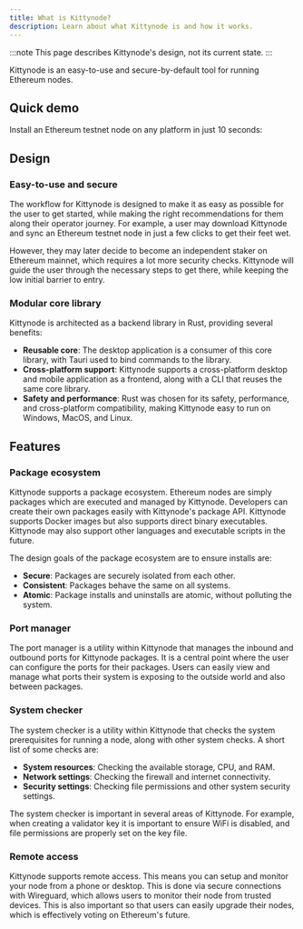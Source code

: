 ```yaml
---
title: What is Kittynode?
description: Learn about what Kittynode is and how it works.
---
```


:::note
This page describes Kittynode's design, not its current state.
:::


Kittynode is an easy-to-use and secure-by-default tool for running Ethereum nodes.

## Quick demo

Install an Ethereum testnet node on any platform in just 10 seconds:

<YouTube id="https://youtu.be/GMoHrYqPjes" />

## Design

### Easy-to-use and secure

The workflow for Kittynode is designed to make it as easy as possible for the user to get started, while making the right recommendations for them along their operator journey. For example, a user may download Kittynode and sync an Ethereum testnet node in just a few clicks to get their feet wet.

However, they may later decide to become an independent staker on Ethereum mainnet, which requires a lot more security checks. Kittynode will guide the user through the necessary steps to get there, while keeping the low initial barrier to entry.

### Modular core library

Kittynode is architected as a backend library in Rust, providing several benefits:

- **Reusable core**: The desktop application is a consumer of this core library, with Tauri used to bind commands to the library.
- **Cross-platform support**: Kittynode supports a cross-platform desktop and mobile application as a frontend, along with a CLI that reuses the same core library.
- **Safety and performance**: Rust was chosen for its safety, performance, and cross-platform compatibility, making Kittynode easy to run on Windows, MacOS, and Linux.

## Features

### Package ecosystem

Kittynode supports a package ecosystem. Ethereum nodes are simply packages which are executed and managed by Kittynode. Developers can create their own packages easily with Kittynode's package API. Kittynode supports Docker images but also supports direct binary executables. Kittynode may also support other languages and executable scripts in the future.

The design goals of the package ecosystem are to ensure installs are:

- **Secure**: Packages are securely isolated from each other.
- **Consistent**: Packages behave the same on all systems.
- **Atomic**: Package installs and uninstalls are atomic, without polluting the system.

### Port manager

The port manager is a utility within Kittynode that manages the inbound and outbound ports for Kittynode packages. It is a central point where the user can configure the ports for their packages. Users can easily view and manage what ports their system is exposing to the outside world and also between packages.

### System checker

The system checker is a utility within Kittynode that checks the system prerequisites for running a node, along with other system checks. A short list of some checks are:

- **System resources**: Checking the available storage, CPU, and RAM.
- **Network settings**: Checking the firewall and internet connectivity.
- **Security settings**: Checking file permissions and other system security settings.

The system checker is important in several areas of Kittynode. For example, when creating a validator key it is important to ensure WiFi is disabled, and file permissions are properly set on the key file.

### Remote access

Kittynode supports remote access. This means you can setup and monitor your node from a phone or desktop. This is done via secure connections with Wireguard, which allows users to monitor their node from trusted devices. This is also important so that users can easily upgrade their nodes, which is effectively voting on Ethereum's future.
